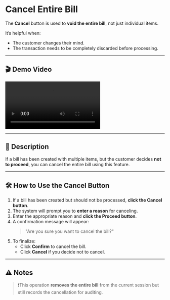 # Cancel Entire Bill

The **Cancel** button is used to **void the entire bill**, not just individual items.

It’s helpful when:

- The customer changes their mind.
- The transaction needs to be completely discarded before processing.

---

## 🎬 Demo Video

![Cancel Demo](/assets/videos/cancel.mp4)

---

## 📝 Description

If a bill has been created with multiple items, but the customer decides **not to proceed**, you can cancel the entire bill using this feature.

---

## 🛠️ How to Use the Cancel Button

1. If a bill has been created but should not be processed, **click the Cancel button**.
2. The system will prompt you to **enter a reason** for canceling.
3. Enter the appropriate reason and **click the Proceed button**.
4. A confirmation message will appear:
   > "Are you sure you want to cancel the bill?"
5. To finalize:
   - Click **Confirm** to cancel the bill.
   - Click **Cancel** if you decide not to cancel.

---

## ⚠️ Notes

> ❗This operation **removes the entire bill** from the current session but still records the cancellation for auditing.
